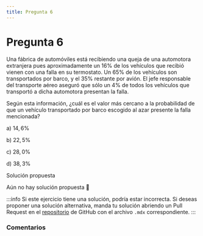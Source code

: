 ```yaml
---
title: Pregunta 6
---
```



# Pregunta 6

Una fábrica de automóviles está recibiendo una queja de una automotora extranjera pues aproximadamente un $16 \%$ de los vehículos que recibió vienen con una falla en su termostato. Un $65 \%$ de los vehículos son transportados por barco, y el $35 \%$ restante por avión. El jefe responsable del transporte aéreo aseguró que sólo un $4 \%$ de todos los vehículos que transportó a dicha automotora presentan la falla.

Según esta información, ¿cuál es el valor más cercano a la probabilidad de que un vehículo transportado por barco escogido al azar presente la falla mencionada?

a) $14,6 \%$

b) $22,5 \%$

c) $28,0 \%$

d) $38,3 \%$

<MDXDetails>
<summary>Solución propuesta</summary>

Aún no hay solución propuesta 🥲

:::info 
Si este ejercicio tiene una solución, podría estar incorrecta. Si deseas proponer una solución alternativa, manda tu solución abriendo
un Pull Request en el [repositorio](https://github.com/crow-rojas/apuntes-fundamentals/pulls) de GitHub con el archivo
`.mdx` correspondiente. 
:::

</MDXDetails>

### Comentarios

<Disqus
  url="https://crow-rojas.github.io/apuntes-fundamentals/docs/mathematics/probability-and-statistics/exercises/2019-1/p06"
  identifier="docs/mathematics/probability-and-statistics/exercises/2019-1/p06"
  title="2019-1 Probabilidades y Estadística - Pregunta 6"
/>
